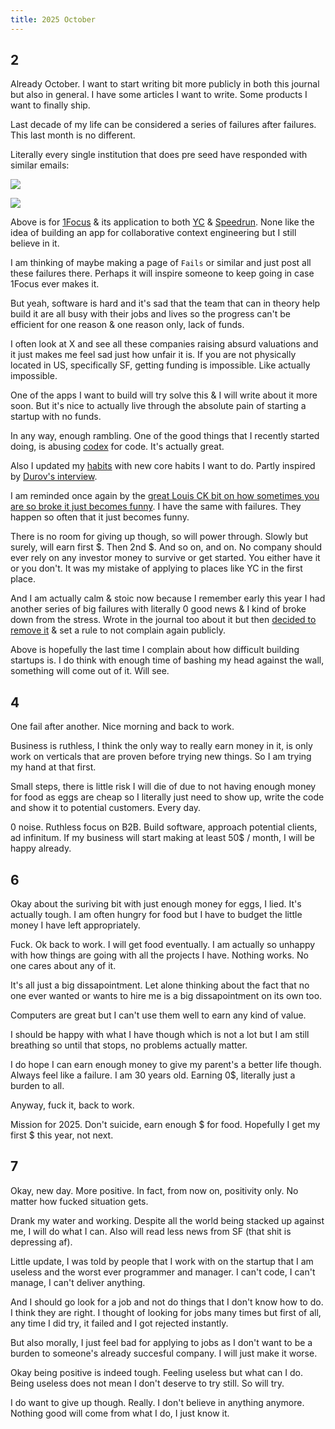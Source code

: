 ```yaml
---
title: 2025 October
---
```


## 2

Already October. I want to start writing bit more publicly in both this journal but also in general. I have some articles I want to write. Some products I want to finally ship.

Last decade of my life can be considered a series of failures after failures. This last month is no different.

Literally every single institution that does pre seed have responded with similar emails:

![](https://raw.githubusercontent.com/nikitavoloboev/media/main/nikiv/25-oct/speedrun-fail.png)

![](https://raw.githubusercontent.com/nikitavoloboev/media/main/nikiv/25-oct/yc-fail.png)

Above is for [1Focus](https://1focus.ai) & its application to both [YC](https://www.ycombinator.com) & [Speedrun](https://speedrun.a16z.com). None like the idea of building an app for collaborative context engineering but I still believe in it.

I am thinking of maybe making a page of `Fails` or similar and just post all these failures there. Perhaps it will inspire someone to keep going in case 1Focus ever makes it.

But yeah, software is hard and it's sad that the team that can in theory help build it are all busy with their jobs and lives so the progress can't be efficient for one reason & one reason only, lack of funds.

I often look at X and see all these companies raising absurd valuations and it just makes me feel sad just how unfair it is. If you are not physically located in US, specifically SF, getting funding is impossible. Like actually impossible.

One of the apps I want to build will try solve this & I will write about it more soon. But it's nice to actually live through the absolute pain of starting a startup with no funds.

In any way, enough rambling. One of the good things that I recently started doing, is abusing [codex](https://github.com/openai/codex) for code. It's actually great.

Also I updated my [habits](/habits) with new core habits I want to do. Partly inspired by [Durov's interview](https://www.youtube.com/watch?v=qjPH9njnaVU).

I am reminded once again by the [great Louis CK bit on how sometimes you are so broke it just becomes funny](https://www.youtube.com/watch?v=Y_-1l_SlA7c). I have the same with failures. They happen so often that it just becomes funny.

There is no room for giving up though, so will power through. Slowly but surely, will earn first $. Then 2nd $. And so on, and on. No company should ever rely on any investor money to survive or get started. You either have it or you don't. It was my mistake of applying to places like YC in the first place.

And I am actually calm & stoic now because I remember early this year I had another series of big failures with literally 0 good news & I kind of broke down from the stress. Wrote in the journal too about it but then [decided to remove it](https://github.com/nikitavoloboev/nikiv/commit/adec6fd05c23306a8e8f76398b42208816e4e932) & set a rule to not complain again publicly.

Above is hopefully the last time I complain about how difficult building startups is. I do think with enough time of bashing my head against the wall, something will come out of it. Will see.

## 4

One fail after another. Nice morning and back to work.

Business is ruthless, I think the only way to really earn money in it, is only work on verticals that are proven before trying new things. So I am trying my hand at that first.

Small steps, there is little risk I will die of due to not having enough money for food as eggs are cheap so I literally just need to show up, write the code and show it to potential customers. Every day.

0 noise. Ruthless focus on B2B. Build software, approach potential clients, ad infinitum. If my business will start making at least 50$ / month, I will be happy already.

## 6

Okay about the suriving bit with just enough money for eggs, I lied. It's actually tough. I am often hungry for food but I have to budget the little money I have left appropriately.

Fuck. Ok back to work. I will get food eventually. I am actually so unhappy with how things are going with all the projects I have. Nothing works. No one cares about any of it.

It's all just a big dissapointment. Let alone thinking about the fact that no one ever wanted or wants to hire me is a big dissapointment on its own too.

Computers are great but I can't use them well to earn any kind of value.

I should be happy with what I have though which is not a lot but I am still breathing so until that stops, no problems actually matter.

I do hope I can earn enough money to give my parent's a better life though. Always feel like a failure. I am 30 years old. Earning 0$, literally just a burden to all.

Anyway, fuck it, back to work.

Mission for 2025. Don't suicide, earn enough $ for food. Hopefully I get my first $ this year, not next.

## 7

Okay, new day. More positive. In fact, from now on, positivity only. No matter how fucked situation gets.

Drank my water and working. Despite all the world being stacked up against me, I will do what I can. Also will read less news from SF (that shit is depressing af).

Little update, I was told by people that I work with on the startup that I am useless and the worst ever programmer and manager. I can't code, I can't manage, I can't deliver anything.

And I should go look for a job and not do things that I don't know how to do. I think they are right. I thought of looking for jobs many times but first of all, any time I did try, it failed and I got rejected instantly.

But also morally, I just feel bad for applying to jobs as I don't want to be a burden to someone's already succesful company. I will just make it worse.

Okay being positive is indeed tough. Feeling useless but what can I do. Being useless does not mean I don't deserve to try still. So will try.

I do want to give up though. Really. I don't believe in anything anymore. Nothing good will come from what I do, I just know it.
